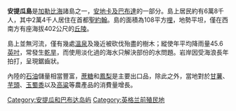 {{About|加勒比海的岛屿|包含这个岛屿的君主国|安提瓜和巴布达|危地马拉的城市|安地瓜|其它名为安提瓜|安提瓜 (消歧义)}}
{{Expand language|1=en|time=2021-05-12T11:12:25+00:00}}
{{noteTA
|T=zh-hans:安提瓜岛;zh-hk:安提瓜島;zh-tw:安地卡島;
|1=zh-hans:安提瓜;zh-hk:安提瓜;zh-tw:安地卡;
}}
{{Infobox islands
| name             = 安提瓜島
| native name      = Antigua
| native name lang = en
| image name       = Antigua parishes english.png
| image caption    = Map of Antigua showing the [[Parish_(administrative_division)|parishes]]
| pushpin_map      = Caribbean
| location         = [[加勒比海|加勒比海]]
| coordinates      = {{Coord|17|5|N|61|48|W|region:AG_type:isle|display=inline,title}}
| archipelago      = [[背风群岛|背风群岛]]
| area_km2         = 281
| coastline_km     = 87
| highest mount    = [[奧巴馬山|奧巴馬山]]
| elevation_m      = 402
| country          = {{ATG}}
| country largest city               = [[圣约翰_(安提瓜和巴布达)|聖約翰]]
| country largest city population    = 32,000
| population       = 80,161
| population as of = 2011年
| density_km2      = 285.2
| ethnic groups    = 91% [[African_diaspora|Black]], 4.4% Other Mixed Race, 1.7% [[White_people|White]], 2.9% Other
}}
'''安提瓜島'''是[[加勒比海|加勒比海]]諸島之一，[[安地卡及巴布達|安地卡及巴布達]]的一部分。島上居民約有6萬8千人，其中2萬4千人居住在首都[[聖約翰_(安地卡及巴布達)|聖約翰]]。島的面積為108平方[[哩|哩]]，地勢平坦，僅在西南方有座海拔402公尺的[[丘陵|丘陵]]。

島上並無河流，僅有幾處[[溫泉|溫泉]]及幾近被砍伐殆盡的樹木；縱使年平均降雨量45.6[[英吋|英吋]]，常發生[[乾旱|乾旱]]，而使用淡化過的海水只解決部份的水問題。岩岸因受海浪長年拍打，呈現鋸齒狀。

內陸的[[石油|石油]]儲量相當豐富，[[蔗糖|蔗糖]]和[[鳳梨|鳳梨]]是主要出口品，除此之外，當地對於[[番薯|甘薯]]、[[芋頭|芋頭]]、[[玉蜀黍|玉蜀黍]]以及[[高粱|高粱]]等農產品的消費量增長。

{{Authority control}}
[[Category:安提瓜和巴布达岛屿|Category:安提瓜和巴布达岛屿]]
[[Category:英格兰前殖民地|Category:英格兰前殖民地]]